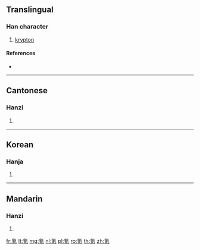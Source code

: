 ==Translingual==

===Han character===
{{Han char|rn=84|rad=气|as=07|sn=11|four=80217|canj=ONJRU}}

# [[krypton]]

====References====
* {{Han ref|kx=0600.011|dkj=17067|hdz=32012.020|uh=6C2A|ud=27690|bh=D5DF|bd=54751}}

----

==Cantonese==

===Hanzi===
{{yue-hanzi|jyut=hak1|y=hak1}}

# {{defn|lang=yue|sort=气07}}

----

==Korean==

===Hanja===
{{ko-hanja|hangeul=극|eumhun=|rv=geuk|mr=kŭk|y=kuk}}

# {{defn|lang=ko|sort=气07}}

----

==Mandarin==

===Hanzi===
{{cmn-hanzi|pin=[[kè]] ([[ke4]])|wg=k'o<sup>4</sup>}}

# {{defn|lang=cmn|sort=气07}}

[[fr:氪]]
[[lt:氪]]
[[mg:氪]]
[[nl:氪]]
[[pl:氪]]
[[ro:氪]]
[[th:氪]]
[[zh:氪]]